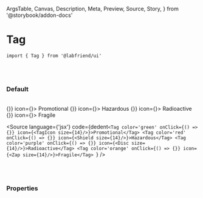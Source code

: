   ArgsTable,
  Canvas,
  Description,
  Meta,
  Preview,
  Source,
  Story,
} from '@storybook/addon-docs'


<Meta title='01. Atoms / Tag' component={Tag} />

# Tag

`import { Tag } from '@labfriend/ui'`

<br />
<br />

### Default

<br />

<Story name='Default'>
  <div className='doc-story__preview' style={{ zoom: '100%' }}>
    <div className='flex items-center gap-4'>
      <Tag color='green' onClick={() => {}} icon={<TagIcon size={14} />}>
        Promotional
      </Tag>
      <Tag color='red' onClick={() => {}} icon={<Shield size={14} />}>
        Hazardous
      </Tag>
      <Tag color='purple' onClick={() => {}} icon={<Disc size={14} />}>
        Radioactive
      </Tag>
      <Tag color='orange' onClick={() => {}} icon={<Zap size={14} />}>
        Fragile
      </Tag>
    </div>
  </div>
</Story>

<Source
  language={'jsx'}
  code={dedent`<Tag color='green' onClick={() => {}} icon={<TagIcon size={14}/>}>Promotional</Tag>
  <Tag color='red' onClick={() => {}} icon={<Shield size={14}/>}>Hazardous</Tag>
  <Tag color='purple' onClick={() => {}} icon={<Disc size={14}/>}>Radioactive</Tag>
  <Tag color='orange' onClick={() => {}} icon={<Zap size={14}/>}>Fragile</Tag>
  `}
/>

<br />
<br />

### Properties

<ArgsTable of={Tag} />
